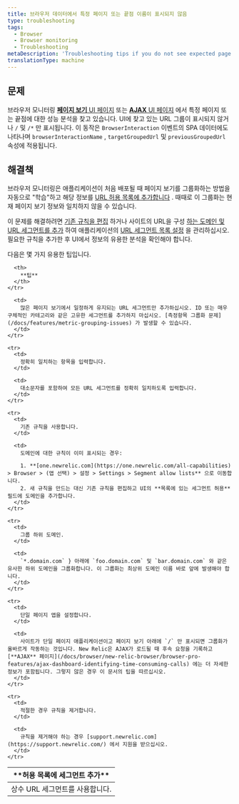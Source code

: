 ```yaml
---
title: 브라우저 데이터에서 특정 페이지 또는 끝점 이름이 표시되지 않음
type: troubleshooting
tags:
  - Browser
  - Browser monitoring
  - Troubleshooting
metaDescription: 'Troubleshooting tips if you do not see expected page views, URLs, or AJAX when using New Relic browser or SPA monitoring.'
translationType: machine
---
```


## 문제

브라우저 모니터링 [**페이지 보기** UI 페이지](/docs/browser/new-relic-browser/additional-standard-features/page-views-insights-your-sites-popularity) 또는 [**AJAX** UI 페이지](/docs/browser/new-relic-browser/browser-pro-features/ajax-dashboard-identifying-time-consuming-calls) 에서 특정 페이지 또는 끝점에 대한 성능 분석을 찾고 있습니다. UI에 찾고 있는 URL 그룹이 표시되지 않거나 `/` 및 `/*` 만 표시됩니다. 이 동작은 `BrowserInteraction` 이벤트의 SPA 데이터에도 나타나며 `browserInteractionName` , `targetGroupedUrl` 및 `previousGroupedUrl` 속성에 적용됩니다.

## 해결책

브라우저 모니터링은 애플리케이션이 처음 배포될 때 페이지 보기를 그룹화하는 방법을 자동으로 "학습"하고 해당 정보를 [URL 허용 목록에 추가합니다](/docs/browser/new-relic-browser/configuration/group-browser-metrics-urls) . 때때로 이 그룹화는 현재 페이지 보기 정보와 일치하지 않을 수 있습니다.

이 문제를 해결하려면 [기존 규칙을 편집](/docs/browser/new-relic-browser/configuration/group-browser-metrics-urls#maintaining) 하거나 사이트의 URL을 구성 [하는 도메인 및 URL 세그먼트를 추가](/docs/browser/new-relic-browser/configuration/group-browser-metrics-urls#adding) 하여 애플리케이션의 [URL 세그먼트 목록 설정](/docs/browser/new-relic-browser/configuration/browser-settings-ui-options-apdex-geography#enabling) 을 관리하십시오. 필요한 규칙을 추가한 후 UI에서 정보의 유용한 분석을 확인해야 합니다.

다음은 몇 가지 유용한 팁입니다.

<table>
  <thead>
    <tr>
      <th width={200}>
        **허용 목록에 세그먼트 추가**
      </th>

      <th>
        **팁**
      </th>
    </tr>
  </thead>

  <tbody>
    <tr>
      <td>
        상수 URL 세그먼트를 사용합니다.
      </td>

      <td>
        많은 페이지 보기에서 일정하게 유지되는 URL 세그먼트만 추가하십시오. ID 또는 매우 구체적인 카테고리와 같은 고유한 세그먼트를 추가하지 마십시오. [측정항목 그룹화 문제](/docs/features/metric-grouping-issues) 가 발생할 수 있습니다.
      </td>
    </tr>

    <tr>
      <td>
        정확히 일치하는 항목을 입력합니다.
      </td>

      <td>
        대소문자를 포함하여 모든 URL 세그먼트를 정확히 일치하도록 입력합니다.
      </td>
    </tr>

    <tr>
      <td>
        기존 규칙을 사용합니다.
      </td>

      <td>
        도메인에 대한 규칙이 이미 표시되는 경우:

        1. **[one.newrelic.com](https://one.newrelic.com/all-capabilities) > Browser > (앱 선택) > 설정 > Settings > Segment allow lists** 으로 이동합니다.
        2. 새 규칙을 만드는 대신 기존 규칙을 편집하고 UI의 **목록에 있는 세그먼트 허용** 필드에 도메인을 추가합니다.
      </td>
    </tr>

    <tr>
      <td>
        그룹 하위 도메인.
      </td>

      <td>
        `*.domain.com` } 아래에 `foo.domain.com` 및 `bar.domain.com` 와 같은 유사한 하위 도메인을 그룹화합니다. 이 그룹화는 최상위 도메인 이름 바로 앞에 발생해야 합니다.
      </td>
    </tr>

    <tr>
      <td>
        단일 페이지 앱을 설정합니다.
      </td>

      <td>
        사이트가 단일 페이지 애플리케이션이고 페이지 보기 아래에 `/` 만 표시되면 그룹화가 올바르게 작동하는 것입니다. New Relic은 AJAX가 로드될 때 후속 요청을 기록하고 [**AJAX** 페이지](/docs/browser/new-relic-browser/browser-pro-features/ajax-dashboard-identifying-time-consuming-calls) 에는 더 자세한 정보가 포함됩니다. 그렇지 않은 경우 이 문서의 팁을 따르십시오.
      </td>
    </tr>

    <tr>
      <td>
        적절한 경우 규칙을 제거합니다.
      </td>

      <td>
        규칙을 제거해야 하는 경우 [support.newrelic.com](https://support.newrelic.com/) 에서 지원을 받으십시오.
      </td>
    </tr>
  </tbody>
</table>